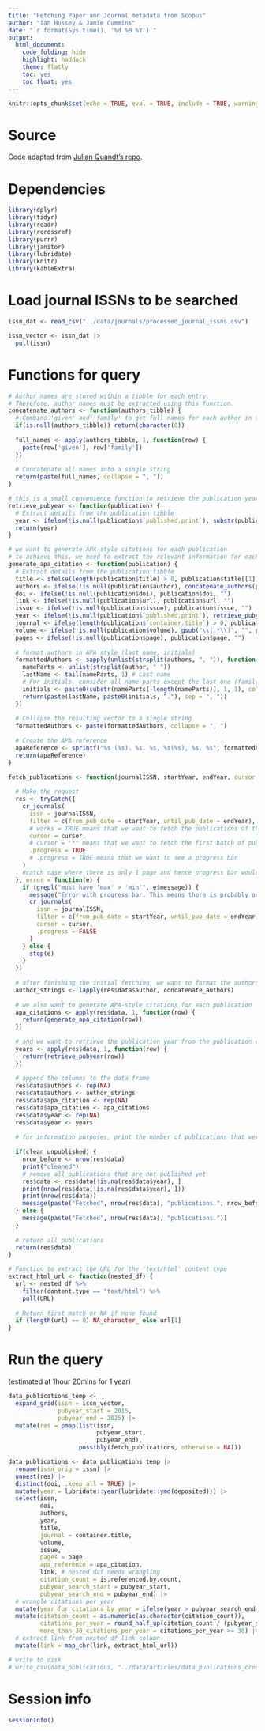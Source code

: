 ```yaml
---
title: "Fetching Paper and Journal metadata from Scopus"
author: "Ian Hussey & Jamie Cummins"
date: "`r format(Sys.time(), '%d %B %Y')`"
output:
  html_document:
    code_folding: hide
    highlight: haddock
    theme: flatly
    toc: yes
    toc_float: yes
---
```


```r
knitr::opts_chunk$set(echo = TRUE, eval = TRUE, include = TRUE, warning = FALSE, message = FALSE)
```

# Source

Code adapted from [Julian Quandt's repo](https://github.com/julianquandt/zcurve_autorep).

# Dependencies

```r

library(dplyr)
library(tidyr)
library(readr)
library(rcrossref)
library(purrr)
library(janitor)
library(lubridate)
library(knitr)
library(kableExtra)

```

# Load journal ISSNs to be searched

```r

issn_dat <- read_csv("../data/journals/processed_journal_issns.csv") 

issn_vector <- issn_dat |>
  pull(issn)

```

# Functions for query

```r

# Author names are stored within a tibble for each entry.
# Therefore, author names must be extracted using this function.
concatenate_authors <- function(authors_tibble) {
  # Combine 'given' and 'family' to get full names for each author in the tibble
  if(is.null(authors_tibble)) return(character(0))
  
  full_names <- apply(authors_tibble, 1, function(row) {
    paste(row['given'], row['family'])
  })
  
  # Concatenate all names into a single string
  return(paste(full_names, collapse = ", "))
}

# this is a small convenience function to retrieve the publication year from a publication entry that is formatted (yyyy-mm-dd)
retrieve_pubyear <- function(publication) {
  # Extract details from the publication tibble
  year <- ifelse(!is.null(publication$`published.print`), substr(publication$`published.print`, 1, 4), "")
  return(year)
}

# we want to generate APA-style citations for each publication
# to achieve this, we need to extract the relevant information for each publication and format it accordingly
generate_apa_citation <- function(publication) {
  # Extract details from the publication tibble
  title <- ifelse(length(publication$title) > 0, publication$title[[1]], "")
  authors <- ifelse(!is.null(publication$author), concatenate_authors(publication$author), character(0))
  doi <- ifelse(!is.null(publication$doi), publication$doi, "")
  link <- ifelse(!is.null(publication$url), publication$url, "")
  issue <- ifelse(!is.null(publication$issue), publication$issue, "")
  year <- ifelse(!is.null(publication$`published.print`), retrieve_pubyear(publication), "")
  journal <- ifelse(length(publication$`container.title`) > 0, publication$`container.title`, "")
  volume <- ifelse(!is.null(publication$volume), gsub("\\(.*\\)", "", publication$volume), "")
  pages <- ifelse(!is.null(publication$page), publication$page, "")
  
  # format authors in APA style (last name, initials)
  formattedAuthors <- sapply(unlist(strsplit(authors, ", ")), function(author) {
    nameParts <- unlist(strsplit(author, " "))
    lastName <- tail(nameParts, 1) # Last name
    # For initials, consider all name parts except the last one (family name)
    initials <- paste0(substr(nameParts[-length(nameParts)], 1, 1), collapse = ".")
    return(paste(lastName, paste0(initials, "."), sep = ", "))
  })
  
  # Collapse the resulting vector to a single string
  formattedAuthors <- paste(formattedAuthors, collapse = ", ")
  
  # Create the APA reference
  apaReference <- sprintf("%s (%s). %s. %s, %s(%s), %s. %s", formattedAuthors, year, title, journal, volume, issue, pages, doi)
  return(apaReference)
}

fetch_publications <- function(journalISSN, startYear, endYear, cursor = "*", clean_unpublished = FALSE) {
  
  # Make the request
  res <- tryCatch({
    cr_journals(
      issn = journalISSN,
      filter = c(from_pub_date = startYear, until_pub_date = endYear), works = TRUE,
      # works = TRUE means that we want to fetch the publications of the journal
      cursor = cursor, 
      # cursor = "*" means that we want to fetch the first batch of publications
      .progress = TRUE
      # .progress = TRUE means that we want to see a progress bar
    )
    #catch case where there is only 1 page and hence progress bar would throw error
  }, error = function(e) {
    if (grepl("must have 'max' > 'min'", e$message)) {
      message("Error with progress bar. This means there is probably only 1 page of results... retrying without progress bar...")
      cr_journals(
        issn = journalISSN,
        filter = c(from_pub_date = startYear, until_pub_date = endYear), works = TRUE,
        cursor = cursor, 
        .progress = FALSE
      )
    } else {
      stop(e)
    }
  })
  
  # after finishing the initial fetching, we want to format the authors as a single string (they are stored in data-sets within each publication entry by default)
  author_strings <- lapply(res$data$author, concatenate_authors)
  
  # we also want to generate APA-style citations for each publication
  apa_citations <- apply(res$data, 1, function(row) {
    return(generate_apa_citation(row))
  })
  
  # and we want to retrieve the publication year from the publication entry
  years <- apply(res$data, 1, function(row) {
    return(retrieve_pubyear(row))
  })
  
  # append the columns to the data frame
  res$data$authors <- rep(NA)
  res$data$authors <- author_strings
  res$data$apa_citation <- rep(NA)
  res$data$apa_citation <- apa_citations
  res$data$year <- rep(NA)
  res$data$year <- years
  
  # for information purposes, print the number of publications that were fetched
  
  if(clean_unpublished) {
    nrow_before <- nrow(res$data)
    print("cleaned")
    # remove all publications that are not published yet
    res$data <- res$data[!is.na(res$data$year), ]
    print(nrow(res$data[!is.na(res$data$year), ]))
    print(nrow(res$data))
    message(paste("Fetched", nrow(res$data), "publications.", nrow_before - nrow(res$data), "were deleted due to not being published yet."))
  } else {
    message(paste("Fetched", nrow(res$data), "publications."))
  }
  
  # return all publications
  return(res$data)
}

# Function to extract the URL for the 'text/html' content type
extract_html_url <- function(nested_df) {
  url <- nested_df %>%
    filter(content.type == "text/html") %>%
    pull(URL)
  
  # Return first match or NA if none found
  if (length(url) == 0) NA_character_ else url[1]
}

```

# Run the query

(estimated at 1hour 20mins for 1 year)

```r

data_publications_temp <- 
  expand_grid(issn = issn_vector, 
              pubyear_start = 2015, 
              pubyear_end = 2025) |>
  mutate(res = pmap(list(issn,
                         pubyear_start,
                         pubyear_end),
                    possibly(fetch_publications, otherwise = NA))) 

data_publications <- data_publications_temp |>
  rename(issn_orig = issn) |>
  unnest(res) |>
  distinct(doi, .keep_all = TRUE) |>
  mutate(year = lubridate::year(lubridate::ymd(deposited))) |>
  select(issn, 
         doi,
         authors, 
         year,
         title, 
         journal = container.title,
         volume,
         issue, 
         pages = page,
         apa_reference = apa_citation,
         link, # nested daf needs wrangling
         citation_count = is.referenced.by.count,
         pubyear_search_start = pubyear_start,
         pubyear_search_end = pubyear_end) |>
  # wrangle citations per year
  mutate(year_for_citations_by_year = ifelse(year > pubyear_search_end-1, pubyear_search_end, year)) |>
  mutate(citation_count = as.numeric(as.character(citation_count)),
         citations_per_year = round_half_up(citation_count / (pubyear_search_end-1 - year_for_citations_by_year), 2),
         more_than_30_citations_per_year = citations_per_year >= 30) |>
  # extract link from nested df link column
  mutate(link = map_chr(link, extract_html_url))

# write to disk
# write_csv(data_publications, "../data/articles/data_publications_crossref.csv")

```

# Session info

```r

sessionInfo()

```

